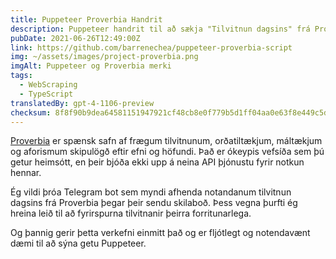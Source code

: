 ```yaml
---
title: Puppeteer Proverbia Handrit
description: Puppeteer handrit til að sækja "Tilvitnun dagsins" frá Proverbia og skila henni sem JSON svari í gegnum console (stdout).
pubDate: 2021-06-26T12:49:00Z
link: https://github.com/barrenechea/puppeteer-proverbia-script
img: ~/assets/images/project-proverbia.png
imgAlt: Puppeteer og Proverbia merki
tags:
  - WebScraping
  - TypeScript
translatedBy: gpt-4-1106-preview
checksum: 8f8f90b9dea64581151947921cf48cb8e0f779b5d1ff04aa0e63f8e449c5d9e5
---
```


[Proverbia](https://proverbia.net) er spænsk safn af frægum tilvitnunum, orðatiltækjum, máltækjum og aforismum skipulögð eftir efni og höfundi. Það er ókeypis vefsíða sem þú getur heimsótt, en þeir bjóða ekki upp á neina API þjónustu fyrir notkun hennar.

Ég vildi þróa Telegram bot sem myndi afhenda notandanum tilvitnun dagsins frá Proverbia þegar þeir sendu skilaboð. Þess vegna þurfti ég hreina leið til að fyrirspurna tilvitnanir þeirra forritunarlega.

Og þannig gerir þetta verkefni einmitt það og er fljótlegt og notendavænt dæmi til að sýna getu Puppeteer.
